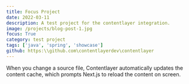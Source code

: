 ```yaml
---
title: Focus Project
date: 2022-03-11
description: A test project for the contentlayer integration.
image: /projects/blog-post-1.jpg
focus: True
category: test project
tags: ['java', 'spring', 'showcase']
github: https:\\github.com\contentlayerdev\contentlayer
---
```


When you change a source file, Contentlayer automatically updates the content cache, which prompts Next.js to reload the content on screen.